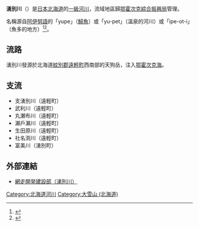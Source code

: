 {{Infobox 日本河川
|名稱=湧別川
|平假名=ゆうべつがわ
|拼音=Yūbetsugawa
|長度=87
|標高=1,553
|流量=33.56
|流域面積=1,480
|水源=天狗岳（遠輕町）
|注入=[[鄂霍次克海|鄂霍次克海]]（湧別町）
|流經=[[北海道|北海道]]
|圖像=
}}
'''湧別川'''（{{jpn|j=湧別川|hg=ゆうべつがわ|rm=Yūbetsugawa|f=y}}）是[[日本|日本]][[北海道|北海道]]的[[一級水系|一級河川]]，流域地區歸[[鄂霍次克綜合振興局|鄂霍次克綜合振興局]]管理。

名稱源自[[阿伊努語|阿伊努語]]的「yupe」（[[鱘魚|鱘魚]]）或「yu-pet」（溫泉的河川）或「ipe-ot-i」（魚多的地方）<ref>{{Cite web|url=http://www17.ocn.ne.jp/~yuubetsu/contents/introduction/index.html|title=湧別町的介紹|accessdate=2007年5月25日|publisher=湧別町公所|language=ja|deadurl=yes|archiveurl=https://web.archive.org/web/20070606073338/http://www17.ocn.ne.jp/~yuubetsu/contents/introduction/index.html|archivedate=2007年6月6日}}</ref><ref>{{Cite web|url=http://www.pref.hokkaido.lg.jp/ks/ass/grp/131140P.pdf|title=アイヌ語地名リスト|accessdate=2017-08-17|author=北海道庁|date=|publisher=北海道庁|archive-date=2018-05-13|archive-url=https://web.archive.org/web/20180513002552/http://www.pref.hokkaido.lg.jp/ks/ass/grp/131140P.pdf|dead-url=no}}</ref>。

==流路==
湧別川發源於北海道[[紋別郡|紋別郡]][[遠輕町|遠輕町]]西南部的天狗岳，注入[[鄂霍次克海|鄂霍次克海]]。

==支流==
*支湧別川（遠輕町）
*武利川（遠輕町）
*丸瀬布川（遠輕町）
*瀨戶瀨川（遠輕町）
*生田原川（遠輕町）
*社名渕川（遠輕町）
*富美川（湧別町）

== 外部連結 ==
* [https://web.archive.org/web/20120509073529/http://www.ab.hkd.mlit.go.jp/kasen/yubetu/ 網走開発建設部（湧別川）]

{{日本一級水系的河川}}

{{DEFAULTSORT:Yubetsugawa}}
[[Category:北海道河川|Category:北海道河川]]
[[Category:大雪山_(北海道)|Category:大雪山 (北海道)]]
